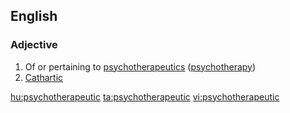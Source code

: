 ==English==

===Adjective===
{{en-adj}}

# Of or pertaining to [[psychotherapeutics]] ([[psychotherapy]])
# [[cathartic|Cathartic]]

[[hu:psychotherapeutic]]
[[ta:psychotherapeutic]]
[[vi:psychotherapeutic]]
